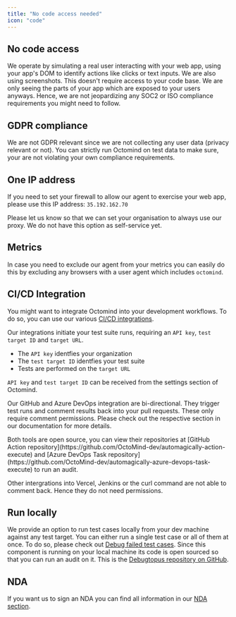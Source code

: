```yaml
---
title: "No code access needed"
icon: "code"
---
```


## No code access

We operate by simulating a real user interacting with your web app, using your app's DOM to identify actions like clicks or text
inputs. We are also using screenshots. This doesn't require access to your code base. We are only seeing the parts of your app
which are exposed to your users anyways.
Hence, we are not jeopardizing any SOC2 or ISO compliance requirements you might need to follow.

## GDPR compliance

We are not GDPR relevant since we are not collecting any user data (privacy relevant or not). You can strictly run
Octomind on test data to make sure, your are not violating your own compliance requirements.

## One IP address

If you need to set your firewall to allow our agent to exercise your web app, please use this IP address: `35.192.162.70`

<Warning>
  Please let us know so that we can set your organisation to always use our
  proxy. We do not have this option as self-service yet.
</Warning>

## Metrics

In case you need to exclude our agent from your metrics you can easily do this by excluding any browsers with a user agent
which includes `octomind`.

## CI/CD Integration

You might want to integrate Octomind into your development workflows. To do so, you can use our various [CI/CD integrations](/integrations-overview).

Our integrations initiate your test suite runs, requiring an `API key`, `test target ID` and `target URL`.

- The `API key` identfies your organization
- The `test target ID` identfies your test suite
- Tests are performed on the `target URL`

`API key` and `test target ID` can be received from the settings section of Octomind.

Our GitHub and Azure DevOps integration are bi-directional. They trigger test runs and comment results back into your pull requests.
These only require comment permissions. Please check out the respective section in our documentation for more details.

<Tip>
  Both tools are open source, you can view their repositories at [GitHub Action
  repository](https://github.com/OctoMind-dev/automagically-action-execute) and
  [Azure DevOps Task
  repository](https://github.com/OctoMind-dev/automagically-azure-devops-task-execute)
  to run an audit.
</Tip>

Other intergrations into Vercel, Jenkins or the curl command are not able to comment back. Hence they do not need permissions.

## Run locally

We provide an option to run test cases locally from your dev machine against any test target. You can either run a single test
case or all of them at once. To do so, please check out [Debug failed test cases](/debugtopus). Since this component is running
on your local machine its code is open sourced so that you can run an audit on it. This is the
[Debugtopus repository on GitHub](https://github.com/OctoMind-dev/debugtopus).

## NDA

If you want us to sign an NDA you can find all information in our [NDA section](/data-governance/nda).
